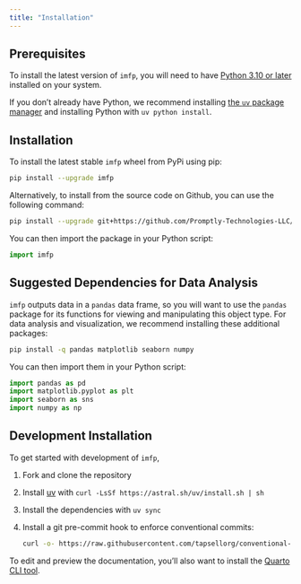 ---
title: "Installation"
---

## Prerequisites

To install the latest version of `imfp`, you will need to have [Python 3.10 or later](https://www.python.org/downloads/) installed on your system.

If you don't already have Python, we recommend installing [the `uv` package manager](https://astral.sh/setup-uv/) and installing Python with `uv python install`.

## Installation

To install the latest stable `imfp` wheel from PyPi using pip:

``` bash
pip install --upgrade imfp
```

Alternatively, to install from the source code on Github, you can use the following command:

``` bash
pip install --upgrade git+https://github.com/Promptly-Technologies-LLC/imfp.git
```

You can then import the package in your Python script:

```python
import imfp
```

## Suggested Dependencies for Data Analysis

`imfp` outputs data in a `pandas` data frame, so you will want to use the `pandas` package for its functions for viewing and manipulating this object type. For data analysis and visualization, we recommend installing these additional packages:

```bash
pip install -q pandas matplotlib seaborn numpy
```

You can then import them in your Python script:

```python
import pandas as pd
import matplotlib.pyplot as plt
import seaborn as sns
import numpy as np
```

## Development Installation

To get started with development of `imfp`,

1. Fork and clone the repository
2. Install [uv](https://astral.sh/setup-uv/) with `curl -LsSf https://astral.sh/uv/install.sh | sh`
3. Install the dependencies with `uv sync`
4. Install a git pre-commit hook to enforce conventional commits:
   ``` bash
   curl -o- https://raw.githubusercontent.com/tapsellorg/conventional-commits-git-hook/master/scripts/install.sh | sh
   ```

To edit and preview the documentation, you'll also want to install the [Quarto CLI tool](https://quarto.org/docs/download/).

